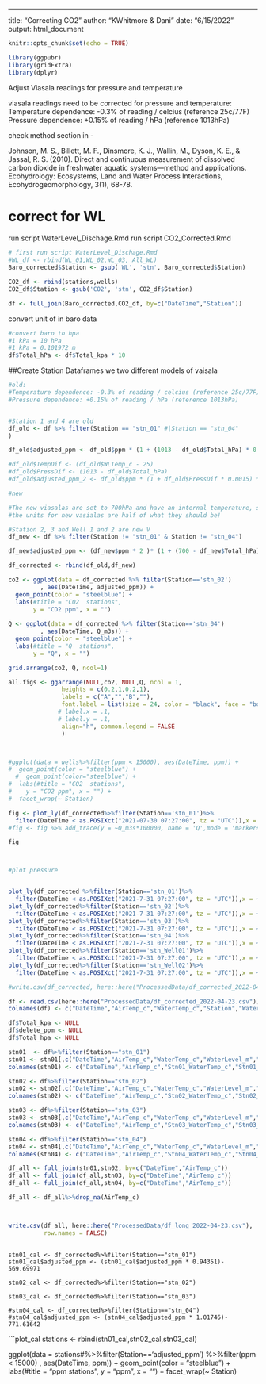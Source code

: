 ---
title: "Correcting CO2"
author: "KWhitmore & Dani"
date: "6/15/2022"
output: html_document


```r
knitr::opts_chunk$set(echo = TRUE)

library(ggpubr)
library(gridExtra)
library(dplyr)
```


Adjust Viasala readings for pressure and temperature

viasala readings need to be corrected for pressure and temperature:
 Temperature dependence: -0.3% of reading / celcius (reference 25c/77F)
 Pressure dependence: +0.15% of reading / hPa (reference 1013hPa)
 
check method section in -

Johnson, M. S., Billett, M. F., Dinsmore, K. J., Wallin, M., Dyson, K. E., & Jassal, R. S. (2010). Direct and continuous measurement of dissolved carbon dioxide in freshwater aquatic systems—method and applications. Ecohydrology: Ecosystems, Land and Water Process Interactions, Ecohydrogeomorphology, 3(1), 68-78.
 

# correct for WL
run script WaterLevel_Dischage.Rmd
run script CO2_Corrected.Rmd

```r
# first run script WaterLevel_Dischage.Rmd
#WL_df <- rbind(WL_01,WL_02,WL_03, All_WL)
Baro_corrected$Station <- gsub('WL', 'stn', Baro_corrected$Station)

CO2_df <- rbind(stations,wells)
CO2_df$Station <- gsub('CO2', 'stn', CO2_df$Station)

df <- full_join(Baro_corrected,CO2_df, by=c("DateTime","Station"))


```

convert unit of in baro data

```r
#convert baro to hpa
#1 kPa = 10 hPa
#1 kPa = 0.101972 m
df$Total_hPa <- df$Total_kpa * 10

```

##Create Station Dataframes
we two different models of vaisala

```r


#old:
#Temperature dependence: -0.3% of reading / celcius (reference 25c/77F)
#Pressure dependence: +0.15% of reading / hPa (reference 1013hPa)


#Station 1 and 4 are old
df_old <- df %>% filter(Station == "stn_01" #|Station == "stn_04"
)

df_old$adjusted_ppm <- df_old$ppm * (1 + (1013 - df_old$Total_hPa) * 0.0015) * (1 - (25 - df_old$WLTemp_c) * 0.003)

#df_old$TempDif <- (df_old$WLTemp_c - 25)
#df_old$PressDif <- (1013 - df_old$Total_hPa)
#df_old$adjusted_ppm_2 <- df_old$ppm * (1 + df_old$PressDif * 0.0015) * (1 + df_old$TempDif * 0.003)

#new

#The new viasalas are set to 700hPa and have an internal temperature, so do not ned to be corrected for temp
#the units for new vasialas are half of what they should be! 

#Station 2, 3 and Well 1 and 2 are new V
df_new <- df %>% filter(Station != "stn_01" & Station != "stn_04")

df_new$adjusted_ppm <- (df_new$ppm * 2 )* (1 + (700 - df_new$Total_hPa) * 0.0015) 

```

```r
df_corrected <- rbind(df_old,df_new)

co2 <- ggplot(data = df_corrected %>% filter(Station=='stn_02')
         , aes(DateTime, adjusted_ppm)) +
  geom_point(color = "steelblue") +
  labs(#title = "CO2  stations",
       y = "CO2 ppm", x = "") 
  
Q <- ggplot(data = df_corrected %>% filter(Station=='stn_04')
         , aes(DateTime, Q_m3s)) +
  geom_point(color = "steelblue") +
  labs(#title = "Q  stations",
       y = "Q", x = "") 

grid.arrange(co2, Q, ncol=1)

all.figs <- ggarrange(NULL,co2, NULL,Q, ncol = 1,
               heights = c(0.2,1,0.2,1),
               labels = c("A","","B",""),
               font.label = list(size = 24, color = "black", face = "bold"),
              # label.x = .1,
              # label.y = .1,
               align="h", common.legend = FALSE
               )



#ggplot(data = wells%>%filter(ppm < 15000), aes(DateTime, ppm)) +
#  geom_point(color = "steelblue") +
  #  geom_point(color="steelblue") + 
#  labs(#title = "CO2  stations",
#    y = "CO2 ppm", x = "") + 
#  facet_wrap(~ Station)

fig <- plot_ly(df_corrected%>%filter(Station=='stn_01')%>%
  filter(DateTime < as.POSIXct("2021-07-30 07:27:00", tz = "UTC")),x = ~DateTime, y= ~ppm, type = 'scatter', mode = 'markers')
#fig <- fig %>% add_trace(y = ~Q_m3s*100000, name = 'Q',mode = 'markers')

fig



#plot pressure


plot_ly(df_corrected %>%filter(Station=='stn_01')%>%
  filter(DateTime < as.POSIXct("2021-7-31 07:27:00", tz = "UTC")),x = ~DateTime, y= ~adjusted_ppm, type = 'scatter', mode = 'markers')
plot_ly(df_corrected%>%filter(Station=='stn_02')%>%
  filter(DateTime < as.POSIXct("2021-7-31 07:27:00", tz = "UTC")),x = ~DateTime, y= ~adjusted_ppm, type = 'scatter', mode = 'markers')
plot_ly(df_corrected%>%filter(Station=='stn_03')%>%
  filter(DateTime < as.POSIXct("2021-7-31 07:27:00", tz = "UTC")),x = ~DateTime, y= ~adjusted_ppm, type = 'scatter', mode = 'markers')
plot_ly(df_corrected%>%filter(Station=='stn_04')%>%
  filter(DateTime < as.POSIXct("2021-7-31 07:27:00", tz = "UTC")),x = ~DateTime, y= ~adjusted_ppm, type = 'scatter', mode = 'markers')
plot_ly(df_corrected%>%filter(Station=='stn_Well01')%>%
  filter(DateTime < as.POSIXct("2021-7-31 07:27:00", tz = "UTC")),x = ~DateTime, y= ~adjusted_ppm, type = 'scatter', mode = 'markers')
plot_ly(df_corrected%>%filter(Station=='stn_Well02')%>%
  filter(DateTime < as.POSIXct("2021-7-31 07:27:00", tz = "UTC")),x = ~DateTime, y= ~adjusted_ppm, type = 'scatter', mode = 'markers')


```


```r

#write.csv(df_corrected, here::here("ProcessedData/df_corrected_2022-04-23.csv"), row.names = FALSE)

```

```r

df <- read.csv(here::here("ProcessedData/df_corrected_2022-04-23.csv"))
colnames(df) <- c("DateTime","AirTemp_c","WaterTemp_c","Station","WaterLevel_m","Total_kpa","Q_m3s","delete_ppm","Total_hpa","pCO2_ppm")

df$Total_kpa <- NULL
df$delete_ppm <- NULL
df$Total_hpa <- NULL

stn01  <- df%>%filter(Station=="stn_01")
stn01 <- stn01[,c("DateTime","AirTemp_c","WaterTemp_c","WaterLevel_m","Q_m3s","pCO2_ppm")]
colnames(stn01) <- c("DateTime","AirTemp_c","Stn01_WaterTemp_c","Stn01_WaterLevel_m","Stn01_Q_m3s","Stn01_pCO2_ppm")

stn02 <- df%>%filter(Station=="stn_02")
stn02 <- stn02[,c("DateTime","AirTemp_c","WaterTemp_c","WaterLevel_m","Q_m3s","pCO2_ppm")]
colnames(stn02) <- c("DateTime","AirTemp_c","Stn02_WaterTemp_c","Stn02_WaterLevel_m","Stn02_Q_m3s","Stn02_pCO2_ppm")

stn03 <- df%>%filter(Station=="stn_03")
stn03 <- stn03[,c("DateTime","AirTemp_c","WaterTemp_c","WaterLevel_m","Q_m3s","pCO2_ppm")]
colnames(stn03) <- c("DateTime","AirTemp_c","Stn03_WaterTemp_c","Stn03_WaterLevel_m","Stn03_Q_m3s","Stn03_pCO2_ppm")

stn04 <- df%>%filter(Station=="stn_04")
stn04 <- stn04[,c("DateTime","AirTemp_c","WaterTemp_c","WaterLevel_m","Q_m3s","pCO2_ppm")]
colnames(stn04) <- c("DateTime","AirTemp_c","Stn04_WaterTemp_c","Stn04_WaterLevel_m","Stn04_Q_m3s","Stn04_pCO2_ppm")

df_all <- full_join(stn01,stn02, by=c("DateTime","AirTemp_c"))
df_all <- full_join(df_all,stn03, by=c("DateTime","AirTemp_c"))
df_all <- full_join(df_all,stn04, by=c("DateTime","AirTemp_c"))

df_all <- df_all%>%drop_na(AirTemp_c)



write.csv(df_all, here::here("ProcessedData/df_long_2022-04-23.csv"),
          row.names = FALSE)
          
```

```calibration
stn01_cal <- df_corrected%>%filter(Station=="stn_01")
stn01_cal$adjusted_ppm <- (stn01_cal$adjusted_ppm * 0.94351)- 569.69971

stn02_cal <- df_corrected%>%filter(Station=="stn_02")

stn03_cal <- df_corrected%>%filter(Station=="stn_03")

#stn04_cal <- df_corrected%>%filter(Station=="stn_04")
#stn04_cal$adjusted_ppm <- (stn04_cal$adjusted_ppm * 1.01746)- 771.61642

```

```plot_cal
stations <- rbind(stn01_cal,stn02_cal,stn03_cal)

ggplot(data = stations#%>%filter(Station=='adjusted_ppm')
       %>%filter(ppm < 15000)
         , aes(DateTime, ppm)) +
  geom_point(color = "steelblue") +
  labs(#title = "ppm  stations",
       y = "ppm", x = "") + 
  facet_wrap(~ Station)
  
  
